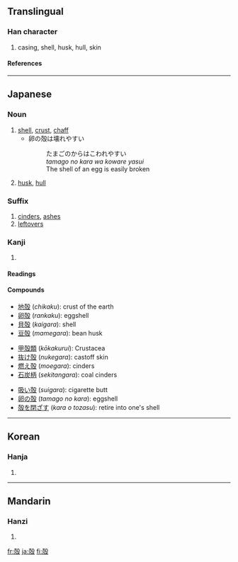 {{see|壳|殼}}

==Translingual==
===Han character===
{{Han char|rn=79|rad=殳|as=07|sn=11|four=|canj=土弓竹弓水 (GNHNE), XX土弓竹 (XXGNH)}}
# casing, shell, husk, hull, skin
====References====
{{Han ref|kx=0586.011|dj=0978.120|hdz=32159.050|uh=6BBB|ud=27579}}

----
==Japanese==
===Noun===
{{ja-noun|k|hira=から|rom=kara}}
# [[shell]], [[crust]], [[chaff]]
#* 卵の殻は壊れやすい
#*: たまごのからはこわれやすい
#*: ''tamago no kara wa koware yasui''
#*: The shell of an egg is easily broken
# [[husk]], [[hull]]
===Suffix===
{{ja-pos|k|suffix|hira=がら|rom=gara|hidx=から}}
# [[cinders]], [[ashes]]
# [[leftovers]]
===Kanji===
{{ja-kanji|grade=c|rs=殳07}}
# {{defn|Japanese}} 
====Readings====
{{ja-readings|on=[[かく]] (''kaku''), [[こく]] (''koku''), [[ばい]] (''bai'')|kun=[[から]] (''kara''), [[がら]] (''gara'')}}
====Compounds====
{{top3}}
*[[地殻]] (''chikaku''): crust of the earth
*[[卵殻]] (''rankaku''): eggshell
*[[貝殻]] (''kaigara''): shell
*[[豆殻]] (''mamegara''): bean husk
{{mid3}}
*[[甲殻類]] (''kōkakurui''): Crustacea
*[[抜け殻]] (''nukegara''): castoff skin
*[[燃え殻]] (''moegara''): cinders
*[[石炭柄]] (''sekitangara''): coal cinders
{{mid3}}
*[[吸い殻]] (''suigara''): cigarette butt
*[[卵の殻]] (''tamago no kara''): eggshell
*[[殻を閉ざす]] (''kara o tozasu''): retire into one's shell
{{bottom}}
----

==Korean==
===Hanja===
{{ko-hanja|hangeul=각|eumhun=|rv=gak|mr=kak|y=kak}}
# {{defn|Korean}}

----
==Mandarin==
===Hanzi===
{{cmn-hanzi|sim=壳|pin=[[ké]] ([[ke2]]), [[qiào]] ([[qiao4]]), [[què]] ([[que4]])|wg=k'o<sup>2</sup>, ch'iao<sup>4</sup>, ch'üeh<sup>4</sup>}}
# {{defn|Mandarin}}

[[fr:殻]]
[[ja:殻]]
[[fi:殻]]